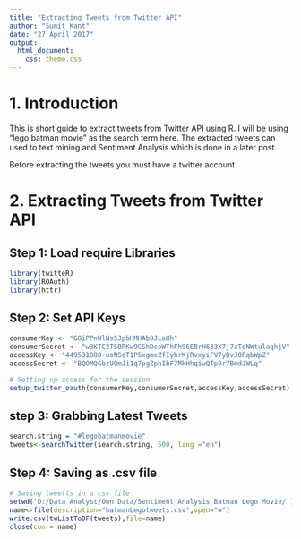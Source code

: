 ```yaml
---
title: "Extracting Tweets from Twitter API"
author: "Sumit Kant"
date: "27 April 2017"
output: 
  html_document:
    css: theme.css
---
```

  
# 1. Introduction
  
This is short guide to extract tweets from Twitter API using R. I will be using "lego batman movie" as the search term here. The extracted tweets can used to text mining and Sentiment Analysis which is done in a later post. 

Before extracting the tweets you must have a twitter account.

# 2. Extracting Tweets from Twitter API



## Step 1: Load require Libraries
```r
library(twitteR)
library(ROAuth)
library(httr)
```
## Step 2: Set API Keys
```r
consumerKey <- "G8iPPnWlNsSJpbHMHAb0JLoHh"
consumerSecret <- "w3KTC2TSBRKw9CShDeoWThFh96EBrH633X7j7zToNWtulaqhjV"
accessKey <- "449531980-uoNSdT1P5xgmeZfIyhrKjRvxyiFV7yBvJ0RqbWpZ"
accessSecret <- "BQOMQGbzUQmJi1q7pgZphIbF7MkHhqiwQTp9r7BmdJWLq"

# Setting up access for the session
setup_twitter_oauth(consumerKey,consumerSecret,accessKey,accessSecret)
```
## step 3: Grabbing Latest Tweets

```r
search.string = "#legobatmanmovie"
tweets<-searchTwitter(search.string, 500, lang ="en")
```
## Step 4: Saving as .csv file
```r
# Saving tweetts in a csv file
setwd('D:/Data Analyst/Own Data/Sentiment Analysis Batman Lego Movie/')
name<-file(description="batmanLegotweets.csv",open="w")
write.csv(twListToDF(tweets),file=name)
close(con = name)
```

